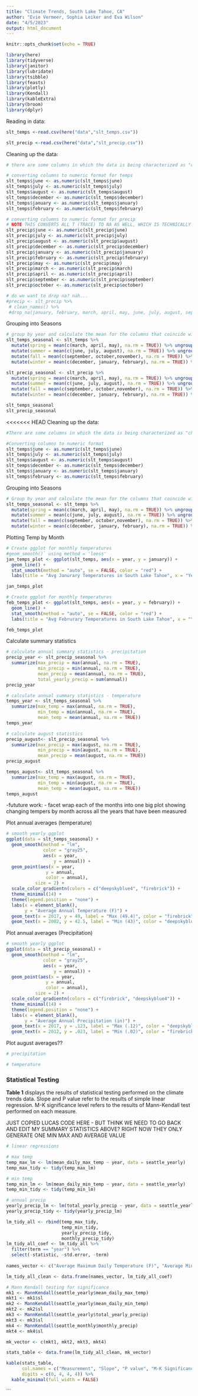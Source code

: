 ```yaml
---
title: "Climate Trends, South Lake Tahoe, CA"
author: "Evie Vermeer, Sophia Leiker and Eva Wilson"
date: "4/5/2023"
output: html_document
---
```


```r
knitr::opts_chunk$set(echo = TRUE)

library(here)
library(tidyverse)
library(janitor)
library(lubridate)
library(tsibble)
library(feasts)
library(plotly)
library(Kendall)
library(kableExtra)
library(broom)
library(dplyr)

```


Reading in data: 
```r
slt_temps <-read.csv(here("data","slt_temps.csv"))

slt_precip <-read.csv(here("data","slt_precip.csv"))
```

Cleaning up the data:
```r
# there are some columns in which the data is being characterized as "character" instead of "numeric" and therefore those columns have difficulty in running summary stats on. This must be due to the "M"'s present. Converting these columns to numeric format and adding NAs instead. 

# converting columns to numeric format for temps
slt_temps$june <- as.numeric(slt_temps$june)
slt_temps$july <- as.numeric(slt_temps$july)
slt_temps$august <- as.numeric(slt_temps$august)
slt_temps$december <- as.numeric(slt_temps$december)
slt_temps$january <- as.numeric(slt_temps$january)
slt_temps$february <- as.numeric(slt_temps$february)

# converting columns to numeric format for precip
# NOTE THIS CONVERTS ALL T (TRACE) TO NA AS WELL, WHICH IS TECHNICALLY NOT TRUE BUT LESS THAN 0.01 IS INSIGNIFICANT (WE CAN CLAIM)
slt_precip$june <- as.numeric(slt_precip$june)
slt_precip$july <- as.numeric(slt_precip$july)
slt_precip$august <- as.numeric(slt_precip$august)
slt_precip$december <- as.numeric(slt_precip$december)
slt_precip$january <- as.numeric(slt_precip$january)
slt_precip$february <- as.numeric(slt_precip$february)
slt_precip$may <- as.numeric(slt_precip$may)
slt_precip$march <- as.numeric(slt_precip$march)
slt_precip$april <- as.numeric(slt_precip$april)
slt_precip$september <- as.numeric(slt_precip$september)
slt_precip$october <- as.numeric(slt_precip$october)
```

```r
# do we want to drop na? nah...
#precip <- slt_precip %>% 
 # clean_names() %>% 
 #drop_na(january, february, march, april, may, june, july, august, september, october, november, december)
```

Grouping into Seasons
```r
# group by year and calculate the mean for the columns that coincide with the NOAA Meteorological Seasons
slt_temps_seasonal <- slt_temps %>%
  mutate(spring = mean(c(march, april, may), na.rm = TRUE)) %>% ungroup() %>% 
  mutate(summer = mean(c(june, july, august), na.rm = TRUE)) %>% ungroup() %>% 
  mutate(fall = mean(c(september, october,november), na.rm = TRUE)) %>% ungroup() %>% 
  mutate(winter = mean(c(december, january, february), na.rm = TRUE)) %>% ungroup()

slt_precip_seasonal <- slt_precip %>%
  mutate(spring = mean(c(march, april, may), na.rm = TRUE)) %>% ungroup() %>% 
  mutate(summer = mean(c(june, july, august), na.rm = TRUE)) %>% ungroup() %>% 
  mutate(fall = mean(c(september, october,november), na.rm = TRUE)) %>% ungroup() %>% 
  mutate(winter = mean(c(december, january, february), na.rm = TRUE)) %>% ungroup()

slt_temps_seasonal
slt_precip_seasonal
```

<<<<<<< HEAD
Cleaning up the data:
```r
#There are some columns in which the data is being characterized as "character" instead of "numeric" and therefore those columns have difficulty in running summary stats on. This must be due to the "M"'s present. Converting these columns to numeric format and adding NA's instead. 

#Converting columns to numeric format
slt_temps$june <- as.numeric(slt_temps$june)
slt_temps$july <- as.numeric(slt_temps$july)
slt_temps$august <- as.numeric(slt_temps$august)
slt_temps$december <- as.numeric(slt_temps$december)
slt_temps$january <- as.numeric(slt_temps$january)
slt_temps$february <- as.numeric(slt_temps$february)

```


Grouping into Seasons
```r
# Group by year and calculate the mean for the columns that coincide with the NOAA Meteorological Seasons
slt_temps_seasonal <- slt_temps %>%
  mutate(spring = mean(c(march, april, may), na.rm = TRUE)) %>% ungroup() %>% 
  mutate(summer = mean(c(june, july, august), na.rm = TRUE)) %>% ungroup() %>% 
  mutate(fall = mean(c(september, october,november), na.rm = TRUE)) %>% ungroup() %>% 
  mutate(winter = mean(c(december, january, february), na.rm = TRUE)) %>% ungroup()

```
 
Plotting Temp by Month 
```r

# Create ggplot for monthly temperatures
#geom_smooth()` using method = 'loess'
jan_temps_plot <- ggplot(slt_temps, aes(x = year, y = january)) +
  geom_line() +
  stat_smooth(method = "auto", se = FALSE, color = "red") + 
  labs(title = "Avg Janurary Temperatures in South Lake Tahoe", x = "Year", y = "Temperature (F)", subtitle = "Data: NOAA Monthly Summarized Data", caption = "Regression Line Employed: Loess (locally weighted scatterplot smoothing)")

jan_temps_plot

# Create ggplot for monthly temperatures
feb_temps_plot <- ggplot(slt_temps, aes(x = year, y = february)) +
  geom_line() +
  stat_smooth(method = "auto", se = FALSE, color = "red") + 
  labs(title = "Avg Februrary Temperatures in South Lake Tahoe", x = "Year", y = "Temperature (F)", subtitle = "Data: NOAA Monthly Summarized Data", caption = "Regression Line Employed: Loess (locally weighted scatterplot smoothing)")

feb_temps_plot
```
Calculate summary statistics 
```r
# calculate annual summary statistics - precipitation
precip_year <- slt_precip_seasonal %>% 
  summarize(max_precip = max(annual, na.rm = TRUE), 
            min_precip = min(annual, na.rm = TRUE), 
            mean_precip = mean(annual, na.rm = TRUE),
            total_yearly_precip = sum(annual))
precip_year

# calculate annual summary statistics - temperature
temps_year <- slt_temps_seasonal %>% 
  summarize(max_temp = max(annual, na.rm = TRUE), 
            min_temp = min(annual, na.rm = TRUE), 
            mean_temp = mean(annual, na.rm = TRUE))
temps_year

# calculate august statistics 
precip_august<- slt_precip_seasonal %>% 
  summarize(max_precip = max(august, na.rm = TRUE), 
            min_precip = min(august, na.rm = TRUE), 
            mean_precip = mean(august, na.rm = TRUE))
precip_august

temps_august<- slt_temps_seasonal %>% 
  summarize(max_temp = max(august, na.rm = TRUE), 
            min_temp = min(august, na.rm = TRUE), 
            mean_temp = mean(august, na.rm = TRUE))
temps_august
```

-fututure work:
- facet wrap each of the months into one big plot showing changing tempers by month across all the years that have been measured 

Plot annual averages (temperature)
```r
# smooth yearly ggplot
ggplot(data = slt_temps_seasonal) +
  geom_smooth(method = "lm", 
              color = "gray25", 
              aes(x = year, 
                  y = annual)) +
  geom_point(aes(x = year, 
               y = annual, 
               color = annual), 
           size = 2) +
  scale_color_gradientn(colors = c("deepskyblue4", "firebrick")) +
  theme_minimal(14) +
  theme(legend.position = "none") +
  labs(x = element_blank(), 
       y = "Average Annual Temperature (F)") +
  geom_text(x = 2017, y = 49, label = "Max (49.4)", color = "firebrick", size = 4) +
  geom_text(x = 2002, y = 42.5, label = "Min (43)", color = "deepskyblue4", size = 4)
```
Plot annual averages (Precipitation)
```r
# smooth yearly ggplot
ggplot(data = slt_precip_seasonal) +
  geom_smooth(method = "lm", 
              color = "gray25", 
              aes(x = year, 
                  y = annual)) +
  geom_point(aes(x = year, 
               y = annual, 
               color = annual), 
           size = 2) +
  scale_color_gradientn(colors = c("firebrick", "deepskyblue4")) +
  theme_minimal(14) +
  theme(legend.position = "none") +
  labs(x = element_blank(), 
       y = "Average Annual Precipitation (in)") + 
  geom_text(x = 2017, y = .123, label = "Max (.12)", color = "deepskyblue4", size = 4) +
  geom_text(x = 2012, y = .023, label = "Min (.02)", color = "firebrick", size = 4)
```
Plot august averages??
```r
# precipitation

# temperature 
```

### Statistical Testing

**Table 1** displays the results of statistical testing performed on the climate trends data. Slope and P value refer to the results of simple linear regression. M-K significance level refers to the results of Mann-Kendall test performed on each measure.

JUST COPIED LUCAS CODE HERE - BUT THINK WE NEED TO GO BACK AND EDIT MY SUMMARY STATISTICS ABOVE? RIGHT NOW THEY ONLY GENERATE ONE MIN MAX AND AVERAGE VALUE
```r
# linear regressions

# max temp
temp_max_lm <- lm(mean_daily_max_temp ~ year, data = seattle_yearly)
temp_max_tidy <- tidy(temp_max_lm)

# min temp
temp_min_lm <- lm(mean_daily_min_temp ~ year, data = seattle_yearly)
temp_min_tidy <- tidy(temp_min_lm)

# annual precip
yearly_precip_lm <- lm(total_yearly_precip ~ year, data = seattle_yearly)
yearly_precip_tidy <- tidy(yearly_precip_lm)

lm_tidy_all <- rbind(temp_max_tidy, 
                     temp_min_tidy, 
                     yearly_precip_tidy,
                     monthly_precip_tidy)
lm_tidy_all_coef <- lm_tidy_all %>% 
  filter(term == "year") %>% 
  select(-statistic, -std.error, -term)
         
names_vector <- c("Average Maximum Daily Temperature (F)", "Average Minimum Daily Temperature (F)", "Annual Precipitation (inches)")

lm_tidy_all_clean <- data.frame(names_vector, lm_tidy_all_coef)

# Mann Kendall testing for significance
mk1 <- MannKendall(seattle_yearly$mean_daily_max_temp)
mkt1 <- mk1$sl
mk2 <- MannKendall(seattle_yearly$mean_daily_min_temp)
mkt2 <- mk2$sl
mk3 <- MannKendall(seattle_yearly$total_yearly_precip)
mkt3 <- mk3$sl
mk4 <- MannKendall(seattle_monthly$monthly_precip)
mkt4 <- mk4$sl

mk_vector <- c(mkt1, mkt2, mkt3, mkt4)

stats_table <- data.frame(lm_tidy_all_clean, mk_vector)

kable(stats_table, 
      col.names = c("Measurement", "Slope", "P value", "M-K Significance Level"), 
      digits = c(0, 4, 4, 4)) %>% 
  kable_minimal(full_width = FALSE)
```
```

